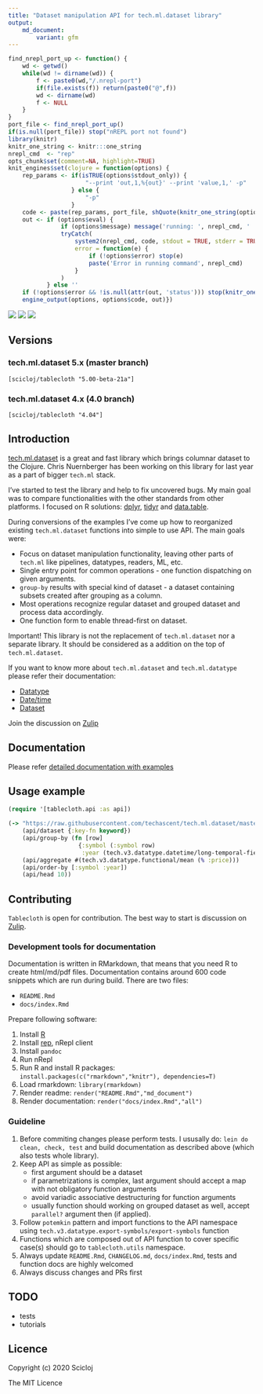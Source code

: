 ```yaml
---
title: "Dataset manipulation API for tech.ml.dataset library"
output:
    md_document:
        variant: gfm
---
```


```r
find_nrepl_port_up <- function() {
    wd <- getwd()
    while(wd != dirname(wd)) {
        f <- paste0(wd,"/.nrepl-port")
        if(file.exists(f)) return(paste0("@",f))
        wd <- dirname(wd)
        f <- NULL
    }
}
port_file <- find_nrepl_port_up()
if(is.null(port_file)) stop("nREPL port not found")
library(knitr)
knitr_one_string <- knitr:::one_string
nrepl_cmd  <- "rep"
opts_chunk$set(comment=NA, highlight=TRUE)
knit_engines$set(clojure = function(options) {
    rep_params <- if(isTRUE(options$stdout_only)) {
                      "--print 'out,1,%{out}' --print 'value,1,' -p"
                  } else {
                      "-p"
                  }
    code <- paste(rep_params, port_file, shQuote(knitr_one_string(options$code)))
    out <- if (options$eval) {
               if (options$message) message('running: ', nrepl_cmd, ' ', code)
               tryCatch(
                   system2(nrepl_cmd, code, stdout = TRUE, stderr = TRUE, env = options$engine.env),
                   error = function(e) {
                       if (!options$error) stop(e)
                       paste('Error in running command', nrepl_cmd)
                   }
               )
           } else ''
    if (!options$error && !is.null(attr(out, 'status'))) stop(knitr_one_string(out))
    engine_output(options, options$code, out)})
```

[![](https://img.shields.io/clojars/v/scicloj/tablecloth)](https://clojars.org/scicloj/tablecloth)
[![](https://api.travis-ci.org/scicloj/tablecloth.svg?branch=master)](https://travis-ci.org/github/scicloj/tablecloth)
[![](https://img.shields.io/badge/zulip-discussion-yellowgreen)](https://clojurians.zulipchat.com/#narrow/stream/236259-tech.2Eml.2Edataset.2Edev/topic/api)

## Versions

### tech.ml.dataset 5.x (master branch)

`[scicloj/tablecloth "5.00-beta-21a"]`

### tech.ml.dataset 4.x (4.0 branch)

`[scicloj/tablecloth "4.04"]`

## Introduction

[tech.ml.dataset](https://github.com/techascent/tech.ml.dataset) is a great and fast library which brings columnar dataset to the Clojure. Chris Nuernberger has been working on this library for last year as a part of bigger `tech.ml` stack.

I've started to test the library and help to fix uncovered bugs. My main goal was to compare functionalities with the other standards from other platforms. I focused on R solutions: [dplyr](https://dplyr.tidyverse.org/), [tidyr](https://tidyr.tidyverse.org/) and [data.table](https://rdatatable.gitlab.io/data.table/).

During conversions of the examples I've come up how to reorganized existing `tech.ml.dataset` functions into simple to use API. The main goals were:

* Focus on dataset manipulation functionality, leaving other parts of `tech.ml` like pipelines, datatypes, readers, ML, etc.
* Single entry point for common operations - one function dispatching on given arguments.
* `group-by` results with special kind of dataset - a dataset containing subsets created after grouping as a column.
* Most operations recognize regular dataset and grouped dataset and process data accordingly.
* One function form to enable thread-first on dataset.

Important! This library is not the replacement of `tech.ml.dataset` nor a separate library. It should be considered as a addition on the top of `tech.ml.dataset`.

If you want to know more about `tech.ml.dataset` and `tech.ml.datatype` please refer their documentation:

* [Datatype](https://github.com/techascent/tech.datatype/blob/master/docs/cheatsheet.md)
* [Date/time](https://github.com/techascent/tech.datatype/blob/master/docs/datetime.md)
* [Dataset](https://github.com/techascent/tech.ml.dataset/blob/master/docs/walkthrough.md)

Join the discussion on [Zulip](https://clojurians.zulipchat.com/#narrow/stream/236259-tech.2Eml.2Edataset.2Edev/topic/api)

## Documentation

Please refer [detailed documentation with examples](https://scicloj.github.io/tablecloth/index.html)

## Usage example

```clojure
(require '[tablecloth.api :as api])
```

```clojure
(-> "https://raw.githubusercontent.com/techascent/tech.ml.dataset/master/test/data/stocks.csv"
    (api/dataset {:key-fn keyword})
    (api/group-by (fn [row]
                    {:symbol (:symbol row)
                     :year (tech.v3.datatype.datetime/long-temporal-field :years (:date row))}))
    (api/aggregate #(tech.v3.datatype.functional/mean (% :price)))
    (api/order-by [:symbol :year])
    (api/head 10))
```

## Contributing

`Tablecloth` is open for contribution. The best way to start is discussion on [Zulip](https://clojurians.zulipchat.com/#narrow/stream/236259-tech.2Eml.2Edataset.2Edev/topic/api).

### Development tools for documentation

Documentation is written in RMarkdown, that means that you need R to create html/md/pdf files. 
Documentation contains around 600 code snippets which are run during build. There are two files:

* `README.Rmd`
* `docs/index.Rmd`

Prepare following software:

1. Install [R](https://www.r-project.org/)
2. Install [rep](https://github.com/eraserhd/rep), nRepl client
3. Install `pandoc`
4. Run nRepl
5. Run R and install R packages: `install.packages(c("rmarkdown","knitr"), dependencies=T)`
6. Load rmarkdown: `library(rmarkdown)`
7. Render readme: `render("README.Rmd","md_document")`
8. Render documentation: `render("docs/index.Rmd","all")`

### Guideline

1. Before commiting changes please perform tests. I ususally do: `lein do clean, check, test` and build documentation as described above (which also tests whole library).
2. Keep API as simple as possible:
    - first argument should be a dataset
    - if parametrizations is complex, last argument should accept a map with not obligatory function arguments
    - avoid variadic associative destructuring for function arguments
    - usually function should working on grouped dataset as well, accept `parallel?` argument then (if applied).
3. Follow `potemkin` pattern and import functions to the API namespace using `tech.v3.datatype.export-symbols/export-symbols` function
4. Functions which are composed out of API function to cover specific case(s) should go to `tablecloth.utils` namespace.
5. Always update `README.Rmd`, `CHANGELOG.md`, `docs/index.Rmd`, tests and function docs are highly welcomed
6. Always discuss changes and PRs first

## TODO

* tests
* tutorials

## Licence

Copyright (c) 2020 Scicloj

The MIT Licence
